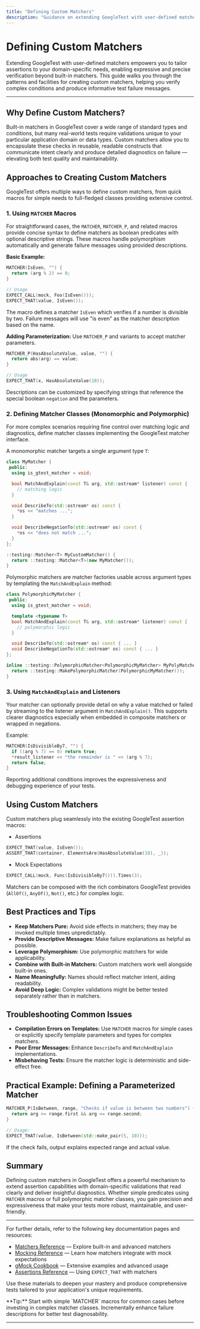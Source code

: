 ```yaml
---
title: "Defining Custom Matchers"
description: "Guidance on extending GoogleTest with user-defined matchers for domain-specific validation. Offers templates, recommended patterns, and practical examples."
---
```


# Defining Custom Matchers

Extending GoogleTest with user-defined matchers empowers you to tailor assertions to your domain-specific needs, enabling expressive and precise verification beyond built-in matchers. This guide walks you through the patterns and facilities for creating custom matchers, helping you verify complex conditions and produce informative test failure messages.

---

## Why Define Custom Matchers?

Built-in matchers in GoogleTest cover a wide range of standard types and conditions, but many real-world tests require validations unique to your particular application domain or data types. Custom matchers allow you to encapsulate these checks in reusable, readable constructs that communicate intent clearly and produce detailed diagnostics on failure — elevating both test quality and maintainability.

## Approaches to Creating Custom Matchers

GoogleTest offers multiple ways to define custom matchers, from quick macros for simple needs to full-fledged classes providing extensive control.

### 1. Using `MATCHER` Macros

For straightforward cases, the `MATCHER`, `MATCHER_P`, and related macros provide concise syntax to define matchers as boolean predicates with optional descriptive strings. These macros handle polymorphism automatically and generate failure messages using provided descriptions.

**Basic Example:**

```cpp
MATCHER(IsEven, "") {
  return (arg % 2) == 0;
}

// Usage
EXPECT_CALL(mock, Foo(IsEven()));
EXPECT_THAT(value, IsEven());
```

The macro defines a matcher `IsEven` which verifies if a number is divisible by two. Failure messages will use "is even" as the matcher description based on the name.

**Adding Parameterization:** Use `MATCHER_P` and variants to accept matcher parameters.

```cpp
MATCHER_P(HasAbsoluteValue, value, "") {
  return abs(arg) == value;
}

// Usage
EXPECT_THAT(x, HasAbsoluteValue(10));
```

Descriptions can be customized by specifying strings that reference the special boolean `negation` and the parameters.

### 2. Defining Matcher Classes (Monomorphic and Polymorphic)

For more complex scenarios requiring fine control over matching logic and diagnostics, define matcher classes implementing the GoogleTest matcher interface.

A monomorphic matcher targets a single argument type `T`:

```cpp
class MyMatcher {
 public:
  using is_gtest_matcher = void;

  bool MatchAndExplain(const T& arg, std::ostream* listener) const {
    // matching logic
  }

  void DescribeTo(std::ostream* os) const {
    *os << "matches ...";
  }

  void DescribeNegationTo(std::ostream* os) const {
    *os << "does not match ...";
  }
};

::testing::Matcher<T> MyCustomMatcher() {
  return ::testing::Matcher<T>(new MyMatcher());
}
```

Polymorphic matchers are matcher factories usable across argument types by templating the `MatchAndExplain` method:

```cpp
class PolymorphicMyMatcher {
 public:
  using is_gtest_matcher = void;

  template <typename T>
  bool MatchAndExplain(const T& arg, std::ostream* listener) const {
    // polymorphic logic
  }

  void DescribeTo(std::ostream* os) const { ... }
  void DescribeNegationTo(std::ostream* os) const { ... }
};

inline ::testing::PolymorphicMatcher<PolymorphicMyMatcher> MyPolyMatcher() {
  return ::testing::MakePolymorphicMatcher(PolymorphicMyMatcher());
}
```

### 3. Using `MatchAndExplain` and Listeners

Your matcher can optionally provide detail on why a value matched or failed by streaming to the listener argument in `MatchAndExplain()`. This supports clearer diagnostics especially when embedded in composite matchers or wrapped in negations.

Example:

```cpp
MATCHER(IsDivisibleBy7, "") {
  if ((arg % 7) == 0) return true;
  *result_listener << "the remainder is " << (arg % 7);
  return false;
}
```

Reporting additional conditions improves the expressiveness and debugging experience of your tests.

## Using Custom Matchers

Custom matchers plug seamlessly into the existing GoogleTest assertion macros:

- Assertions

```cpp
EXPECT_THAT(value, IsEven());
ASSERT_THAT(container, ElementsAre(HasAbsoluteValue(10), _));
```

- Mock Expectations

```cpp
EXPECT_CALL(mock, Func(IsDivisibleBy7())).Times(3);
```

Matchers can be composed with the rich combinators GoogleTest provides (`AllOf()`, `AnyOf()`, `Not()`, etc.) for complex logic.

## Best Practices and Tips

- **Keep Matchers Pure:** Avoid side effects in matchers; they may be invoked multiple times unpredictably.
- **Provide Descriptive Messages:** Make failure explanations as helpful as possible.
- **Leverage Polymorphism:** Use polymorphic matchers for wide applicability.
- **Combine with Built-in Matchers:** Custom matchers work well alongside built-in ones.
- **Name Meaningfully:** Names should reflect matcher intent, aiding readability.
- **Avoid Deep Logic:** Complex validations might be better tested separately rather than in matchers.

## Troubleshooting Common Issues

- **Compilation Errors on Templates:** Use `MATCHER` macros for simple cases or explicitly specify template parameters and types for complex matchers.
- **Poor Error Messages:** Enhance `DescribeTo` and `MatchAndExplain` implementations.
- **Misbehaving Tests:** Ensure the matcher logic is deterministic and side-effect free.

## Practical Example: Defining a Parameterized Matcher

```cpp
MATCHER_P(IsBetween, range, "Checks if value is between two numbers") {
  return arg >= range.first && arg <= range.second;
}

// Usage:
EXPECT_THAT(value, IsBetween(std::make_pair(5, 10)));
```

If the check fails, output explains expected range and actual value.

## Summary

Defining custom matchers in GoogleTest offers a powerful mechanism to extend assertion capabilities with domain-specific validations that read clearly and deliver insightful diagnostics. Whether simple predicates using `MATCHER` macros or full polymorphic matcher classes, you gain precision and expressiveness that make your tests more robust, maintainable, and user-friendly.

---

For further details, refer to the following key documentation pages and resources:

- [Matchers Reference](reference/matchers.md) — Explore built-in and advanced matchers
- [Mocking Reference](reference/mocking.md) — Learn how matchers integrate with mock expectations
- [gMock Cookbook](docs/gmock_cook_book.md#NewMatchers) — Extensive examples and advanced usage
- [Assertions Reference](docs/reference/assertions.md#EXPECT_THAT) — Using `EXPECT_THAT` with matchers

Use these materials to deepen your mastery and produce comprehensive tests tailored to your application's unique requirements.

<Callout>
**Tip:** Start with simple `MATCHER` macros for common cases before investing in complex matcher classes. Incrementally enhance failure descriptions for better test diagnosability.
</Callout>

---